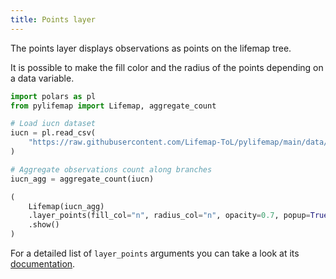 ```yaml
---
title: Points layer
---
```


The points layer displays observations as points on the lifemap tree. 

It is possible to make the fill color and the radius of the points depending on a data variable.

```python
import polars as pl
from pylifemap import Lifemap, aggregate_count

# Load iucn dataset
iucn = pl.read_csv(
    "https://raw.githubusercontent.com/Lifemap-ToL/pylifemap/main/data/iucn.csv"
)

# Aggregate observations count along branches
iucn_agg = aggregate_count(iucn)

(
    Lifemap(iucn_agg)
    .layer_points(fill_col="n", radius_col="n", opacity=0.7, popup=True)
    .show()
)
```

For a detailed list of `layer_points` arguments you can take a look at its [documentation](`~pylifemap.Lifemap.layer_points`).
